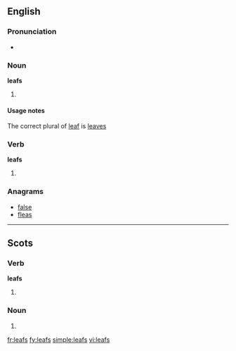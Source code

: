==English==

===Pronunciation===
* {{IPA|/liːfs/}}

===Noun===
'''leafs'''

# {{nonstandard}} {{plural of|leaf}}

====Usage notes====
The correct plural of [[leaf]] is [[leaves]]

===Verb===
'''leafs'''

# {{third-person singular of|[[leaf#Verb|leaf]]}}

===Anagrams===
* [[false#English|false]]
* [[fleas#English|fleas]]

----

==Scots==

===Verb===
'''leafs'''

# {{third-person singular of|[[leaf#Scots|leaf]]|lang=sco}}

===Noun===
{{infl|sco|plural}}

# {{plural of|[[leaf#Scots|leaf]]|lang=sco}}

[[fr:leafs]]
[[fy:leafs]]
[[simple:leafs]]
[[vi:leafs]]